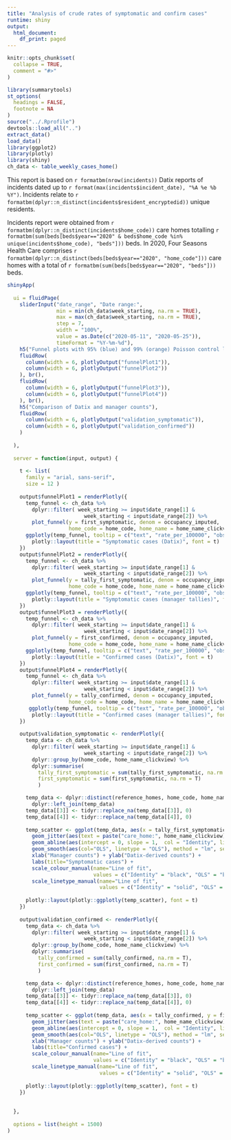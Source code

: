 ```yaml
---
title: "Analysis of crude rates of symptomatic and confirm cases"
runtime: shiny
output:
  html_document:
    df_print: paged
---
```


```r
knitr::opts_chunk$set(
  collapse = TRUE,
  comment = "#>"
)
```

```r
library(summarytools)
st_options(
  headings = FALSE,
  footnote = NA
)
source("../.Rprofile")
devtools::load_all("..")
extract_data()
load_data()
library(ggplot2)
library(plotly)
library(shiny)
ch_data <- table_weekly_cases_home()

```


This report is based on `r formatbm(nrow(incidents))` Datix reports of incidents dated up to `r format(max(incidents$incident_date), "%A %e %b %Y")`. Incidents relate to `r formatbm(dplyr::n_distinct(incidents$resident_encryptedid))` unique residents. 

Incidents report were obtained from `r formatbm(dplyr::n_distinct(incidents$home_code))` care homes totalling `r formatbm(sum(beds[beds$year=="2020" & beds$home_code %in% unique(incidents$home_code), "beds"]))` beds. In 2020, Four Seasons Health Care comprises `r formatbm(dplyr::n_distinct(beds[beds$year=="2020", "home_code"]))` care homes with a total of `r formatbm(sum(beds[beds$year=="2020", "beds"]))` beds.

 

```r


shinyApp(
  
  ui = fluidPage(
    sliderInput("date_range", "Date range:",
                min = min(ch_data$week_starting, na.rm = TRUE), 
                max = max(ch_data$week_starting, na.rm = TRUE),
                step = 7,
                width = "100%",
                value = as.Date(c("2020-05-11", "2020-05-25")),
                timeFormat = "%Y-%m-%d"), 
    h5("Funnel plots with 95% (blue) and 99% (orange) Poisson control limits"),
    fluidRow(
      column(width = 6, plotlyOutput("funnelPlot1")),
      column(width = 6, plotlyOutput("funnelPlot2"))
    ), br(),
    fluidRow(
      column(width = 6, plotlyOutput("funnelPlot3")),
      column(width = 6, plotlyOutput("funnelPlot4"))
    ), br(),
    h5("Comparison of Datix and manager counts"),
    fluidRow(
      column(width = 6, plotlyOutput("validation_symptomatic")),
      column(width = 6, plotlyOutput("validation_confirmed"))
    )
   
  ),
  
  server = function(input, output) {
    
    t <- list(
      family = "arial, sans-serif",
      size = 12 )
    
    output$funnelPlot1 = renderPlotly({
      temp_funnel <- ch_data %>% 
        dplyr::filter( week_starting >= input$date_range[1] & 
                         week_starting < input$date_range[2]) %>% 
        plot_funnel(y = first_symptomatic, denom = occupancy_imputed,
                    home_code = home_code, home_name = home_name_clickview) 
      ggplotly(temp_funnel, tooltip = c("text", "rate_per_100000", "observed_cases", "denom")) %>% 
        plotly::layout(title = "Symptomatic cases (Datix)", font = t)
    })
    output$funnelPlot2 = renderPlotly({
      temp_funnel <- ch_data %>% 
        dplyr::filter( week_starting >= input$date_range[1] & 
                         week_starting < input$date_range[2]) %>% 
        plot_funnel(y = tally_first_symptomatic, denom = occupancy_imputed,
                    home_code = home_code, home_name = home_name_clickview)
      ggplotly(temp_funnel, tooltip = c("text", "rate_per_100000", "observed_cases", "denom")) %>% 
        plotly::layout(title = "Symptomatic cases (manager tallies)", font = t)
    })
    output$funnelPlot3 = renderPlotly({
      temp_funnel <- ch_data %>% 
        dplyr::filter( week_starting >= input$date_range[1] & 
                         week_starting < input$date_range[2]) %>% 
        plot_funnel(y = first_confirmed, denom = occupancy_imputed,
                    home_code = home_code, home_name = home_name_clickview)
      ggplotly(temp_funnel, tooltip = c("text", "rate_per_100000", "observed_cases", "denom")) %>% 
        plotly::layout(title = "Confirmed cases (Datix)", font = t)
    })
    output$funnelPlot4 = renderPlotly({
      temp_funnel <- ch_data %>% 
        dplyr::filter( week_starting >= input$date_range[1] & 
                         week_starting < input$date_range[2]) %>% 
        plot_funnel(y = tally_confirmed, denom = occupancy_imputed,
                    home_code = home_code, home_name = home_name_clickview) 
       ggplotly(temp_funnel, tooltip = c("text", "rate_per_100000", "observed_cases", "denom")) %>% 
        plotly::layout(title = "Confirmed cases (manager tallies)", font = t)
    })
    
    output$validation_symptomatic <- renderPlotly({
      temp_data <- ch_data %>% 
        dplyr::filter( week_starting >= input$date_range[1] & 
                         week_starting < input$date_range[2]) %>%
        dplyr::group_by(home_code, home_name_clickview) %>%
        dplyr::summarise(
          tally_first_symptomatic = sum(tally_first_symptomatic, na.rm = T),
          first_symptomatic = sum(first_symptomatic, na.rm = T)
          )

      temp_data <- dplyr::distinct(reference_homes, home_code, home_name_clickview) %>% 
        dplyr::left_join(temp_data)
      temp_data[[3]] <- tidyr::replace_na(temp_data[[3]], 0)
      temp_data[[4]] <- tidyr::replace_na(temp_data[[4]], 0)
      
      temp_scatter <- ggplot(temp_data, aes(x = tally_first_symptomatic, y = first_symptomatic)) + 
        geom_jitter(aes(text = paste("care_home:", home_name_clickview))) +
        geom_abline(aes(intercept = 0, slope = 1,  col = "Identity", linetype = "Identity")) +
        geom_smooth(aes(col="OLS", linetype = "OLS"), method = "lm", se = T) +
        xlab("Manager counts") + ylab("Datix-derived counts") + 
        labs(title="Symptomatic cases") +
        scale_colour_manual(name="Line of fit",
                            values = c("Identity" = "black", "OLS" = "blue", "Spline" = "red")) +
        scale_linetype_manual(name="Line of fit",
                              values = c("Identity" = "solid", "OLS" = "longdash", "Spline" = "dotted")) 
      
      plotly::layout(plotly::ggplotly(temp_scatter), font = t)
    })
    
    output$validation_confirmed <- renderPlotly({
      temp_data <- ch_data %>% 
        dplyr::filter( week_starting >= input$date_range[1] & 
                         week_starting < input$date_range[2]) %>%
        dplyr::group_by(home_code, home_name_clickview) %>%
        dplyr::summarise(
          tally_confirmed = sum(tally_confirmed, na.rm = T),
          first_confirmed = sum(first_confirmed, na.rm = T)
          )

      temp_data <- dplyr::distinct(reference_homes, home_code, home_name_clickview) %>% 
        dplyr::left_join(temp_data)
      temp_data[[3]] <- tidyr::replace_na(temp_data[[3]], 0)
      temp_data[[4]] <- tidyr::replace_na(temp_data[[4]], 0)
      
      temp_scatter <- ggplot(temp_data, aes(x = tally_confirmed, y = first_confirmed)) + 
        geom_jitter(aes(text = paste("care_home:", home_name_clickview))) +
        geom_abline(aes(intercept = 0, slope = 1,  col = "Identity", linetype = "Identity")) +
        geom_smooth(aes(col="OLS", linetype = "OLS"), method = "lm", se = T) +
        xlab("Manager counts") + ylab("Datix-derived counts") + 
        labs(title="Confirmed cases") +
        scale_colour_manual(name="Line of fit",
                            values = c("Identity" = "black", "OLS" = "blue", "Spline" = "red")) +
        scale_linetype_manual(name="Line of fit",
                              values = c("Identity" = "solid", "OLS" = "longdash", "Spline" = "dotted")) 
      
      plotly::layout(plotly::ggplotly(temp_scatter), font = t)
    })
    
    
  },
  
  options = list(height = 1500)
)
```
 

